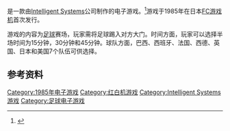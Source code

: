 {{refimprove|time=2015-05-14T13:49:39+00:00}}

{{NoteTA
| G1=Games
}}

{{vgname|足球|ja=サッカー|en=Soccer}}是一款由[[Intelligent_Systems|Intelligent Systems]]公司制作的电子游戏。<ref name="intsys">{{cite web|url=http://www.intsys.co.jp/english/software/index.html|title=Intelligent Systems - Official List of Software|deadurl=yes|archiveurl=https://web.archive.org/web/20140410192435/http://www.intsys.co.jp/english/software/index.html|archivedate=2014-04-10}}</ref>游戏于1985年在日本[[FC游戏机|FC游戏机]]首次发行。

游戏的内容为[[足球|足球]]赛场，玩家需将足球踢入对方大门。时间方面，玩家可以选择半场时间为15分钟，30分钟和45分钟。球队方面，巴西、西班牙、法国、西德、英国、日本和美国7个队伍可供选择。

== 参考资料 ==
{{Reflist}}

{{DEFAULTSORT:Soccer}}
[[Category:1985年电子游戏|Category:1985年电子游戏]]
[[Category:红白机游戏|Category:红白机游戏]]
[[Category:Intelligent_Systems游戏|Category:Intelligent Systems游戏]]
[[Category:足球电子游戏|Category:足球电子游戏]]

{{Nintendo-stub}}
{{sports-videogame-stub}}